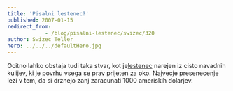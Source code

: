 ```yaml
---
title: 'Pisalni lestenec?'
published: 2007-01-15
redirect_from: 
            - /blog/pisalni-lestenec/swizec/320
author: Swizec Teller
hero: ../../../defaultHero.jpg
---
```

Ocitno lahko obstaja tudi taka stvar, kot je[lestenec](http://inhabitat.com/2007/01/10/bic-ballpoint-pen-chandelier/) narejen iz cisto navadnih kulijev, ki je povrhu vsega se prav prijeten za oko. Najvecje presenecenje lezi v tem, da si drznejo zanj zaracunati 1000 ameriskih dolarjev.
